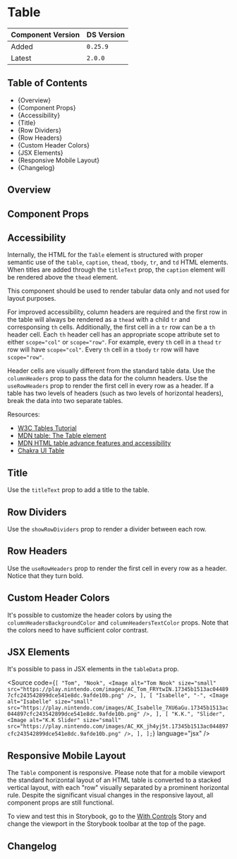 

<Meta of={TableStories} />

# Table

| Component Version | DS Version |
| ----------------- | ---------- |
| Added             | `0.25.9`   |
| Latest            | `2.0.0`    |

## Table of Contents

- {<Link href="#overview" target="_self">Overview</Link>}
- {<Link href="#component-props" target="_self">Component Props</Link>}
- {<Link href="#accessibility" target="_self">Accessibility</Link>}
- {<Link href="#title" target="_self">Title</Link>}
- {<Link href="#row-dividers" target="_self">Row Dividers</Link>}
- {<Link href="#row-headers" target="_self">Row Headers</Link>}
- {<Link href="#custom-header-colors" target="_self">Custom Header Colors</Link>}
- {<Link href="#jsx-elements" target="_self">JSX Elements</Link>}
- {<Link href="#responsive-mobile-layout" target="_self">Responsive Mobile Layout</Link>}
- {<Link href="#changelog" target="_self">Changelog</Link>}

## Overview

<Description of={TableStories} />

## Component Props

<Canvas of={TableStories.WithControls} />

<ArgTypes of={TableStories.WithControls} />

## Accessibility

Internally, the HTML for the `Table` element is structured with proper semantic
use of the `table`, `caption`, `thead`, `tbody`, `tr`, and `td` HTML elements.
When titles are added through the `titleText` prop, the `caption` element will
be rendered above the `thead` element.

This component should be used to render tabular data only and not used for layout
purposes.

For improved accessibility, column headers are required and the first row
in the table will always be rendered as a `thead` with a child `tr` and
corresponsing `th` cells. Additionally, the first cell in a `tr` row can be a `th`
header cell. Each `th` header cell has an appropriate scope attribute set to
either `scope="col"` or `scope="row"`. For example, every `th` cell in a `thead`
`tr` row will have `scope="col"`. Every `th` cell in a `tbody` `tr` row will
have `scope="row"`.

Header cells are visually different from the standard table data. Use the
`columnHeaders` prop to pass the data for the column headers. Use the
`useRowHeaders` prop to render the first cell in every row as a header. If a
table has two levels of headers (such as two levels of horizontal headers), break
the data into two separate tables.

Resources:

- [W3C Tables Tutorial](https://www.w3.org/WAI/tutorials/tables/)
- [MDN table: The Table element](https://developer.mozilla.org/en-US/docs/Web/HTML/Element/table)
- [MDN HTML table advance features and accessibility](https://developer.mozilla.org/en-US/docs/Learn/HTML/Tables/Advanced)
- [Chakra UI Table](https://chakra-ui.com/docs/components/data-display/table)

## Title

Use the `titleText` prop to add a title to the table.

<Canvas of={TableStories.Title} />

## Row Dividers

Use the `showRowDividers` prop to render a divider between each row.

<Canvas of={TableStories.RowDividers} />

## Row Headers

Use the `useRowHeaders` prop to render the first cell in every row as a header.
Notice that they turn bold.

<Canvas of={TableStories.RowHeaders} />

## Custom Header Colors

It's possible to customize the header colors by using the `columnHeadersBackgroundColor`
and `columnHeadersTextColor` props. Note that the colors need to have sufficient
color contrast.

<Canvas of={TableStories.CustomHeaderColors} />

## JSX Elements

It's possible to pass in JSX elements in the `tableData` prop.

<Source
  code={`
  [
    "Tom",
    "Nook",
    <Image
      alt="Tom Nook"
      size="small"
      src="https://play.nintendo.com/images/AC_Tom_FRYtwIN.17345b1513ac044897cfc243542899dce541e8dc.9afde10b.png"
    />,
  ],
  [
    "Isabelle",
    "-",
    <Image
      alt="Isabelle"
      size="small"
      src="https://play.nintendo.com/images/AC_Isabelle_7XU6aGu.17345b1513ac044897cfc243542899dce541e8dc.9afde10b.png"
    />,
  ],
  [
    "K.K.",
    "Slider",
    <Image
      alt="K.K Slider"
      size="small"
      src="https://play.nintendo.com/images/AC_KK_jh4yj5t.17345b1513ac044897cfc243542899dce541e8dc.9afde10b.png"
    />,
  ],
];
`}
  language="jsx"
/>

<Canvas of={TableStories.JSXElements} />

## Responsive Mobile Layout

The `Table` component is responsive. Please note that for a mobile viewport the
standard horizontal layout of an HTML table is converted to a stacked vertical
layout, with each "row" visually separated by a prominent horizontal rule. Despite
the significant visual changes in the responsive layout, all component props are
still functional.

To view and test this in Storybook, go to the [With Controls](../?path=/story/components-page-layout-table--with-controls)
Story and change the viewport in the Storybook toolbar at the top of the page.

## Changelog

<ComponentChangelogTable changelogData={changelogData} />
